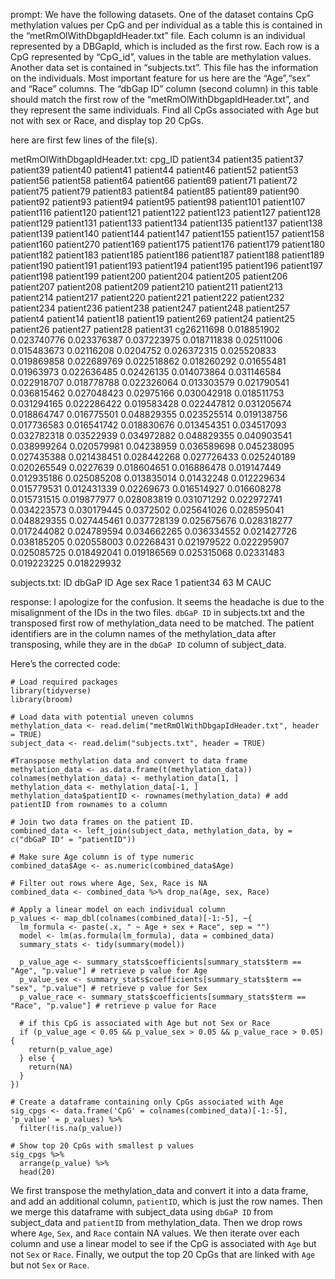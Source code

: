 prompt:
We have the following datasets. One of the dataset contains CpG methylation values per CpG and per individual as a table this is contained in the “metRmOlWithDbgapIdHeader.txt” file. Each column is an individual represented by a DBGapId, which is included as the first row. Each row is a CpG represented by "CpG_id", values in the table are methylation values. Another data set is contained in “subjects.txt”. This file has the information on the individuals. Most important feature for us here are the "Age","sex" and "Race" columns. The "dbGap ID" column (second column) in this table should match the first row of the "metRmOlWithDbgapIdHeader.txt", and they represent the same individuals. Find all CpGs associated with Age but not with sex or Race, and display top 20 CpGs.

here are first few lines of the file(s).

metRmOlWithDbgapIdHeader.txt:
cpg_ID	patient34	patient35	patient37	patient39	patient40	patient41	patient44	patient46	patient52	patient53	patient56	patient58	patient64	patient66	patient69	patient71	patient72	patient75	patient79	patient83	patient84	patient85	patient89	patient90	patient92	patient93	patient94	patient95	patient98	patient101	patient107	patient116	patient120	patient121	patient122	patient123	patient127	patient128	patient129	patient131	patient133	patient134	patient135	patient137	patient138	patient139	patient140	patient144	patient147	patient155	patient157	patient158	patient160	patient270	patient169	patient175	patient176	patient179	patient180	patient182	patient183	patient185	patient186	patient187	patient188	patient189	patient190	patient191	patient193	patient194	patient195	patient196	patient197	patient198	patient199	patient200	patient204	patient205	patient206	patient207	patient208	patient209	patient210	patient211	patient213	patient214	patient217	patient220	patient221	patient222	patient232	patient234	patient236	patient238	patient247	patient248	patient257	patient4	patient14	patient18	patient19	patient269	patient24	patient25	patient26	patient27	patient28	patient31
cg26211698	0.018851902	0.023740776	0.023376387	0.037223975	0.018711838	0.02511006	0.015483673	0.02116208	0.0204752	0.026372315	0.025520833	0.019869858	0.022689769	0.022518862	0.018260292	0.01655481	0.01963973	0.022636485	0.02426135	0.014073864	0.031146584	0.022918707	0.018778788	0.022326064	0.013303579	0.021790541	0.036815462	0.027048423	0.02975166	0.030042918	0.018511753	0.031294165	0.022286422	0.019583428	0.022447812	0.031205674	0.018864747	0.016775501	0.048829355	0.023525514	0.019138756	0.017736583	0.016541742	0.018830676	0.013454351	0.034517093	0.032782318	0.03522939	0.034972882	0.048829355	0.040903541	0.038999264	0.020579981	0.04238959	0.036589698	0.045238095	0.027435388	0.021438451	0.028442268	0.027726433	0.025240189	0.020265549	0.0227639	0.018604651	0.016886478	0.019147449	0.012935186	0.025085208	0.013835014	0.01432248	0.012229634	0.015779531	0.012431339	0.02269673	0.016514927	0.016608278	0.015731515	0.019877977	0.028083819	0.031071292	0.022972741	0.034223573	0.030179445	0.0372502	0.025641026	0.028595041	0.048829355	0.027445461	0.037728139	0.025675676	0.028318277	0.017244082	0.024789594	0.034662265	0.036334552	0.021427726	0.038185205	0.020558003	0.02268431	0.021979522	0.022295907	0.025085725	0.018492041	0.019186569	0.025315068	0.02331483	0.019223225	0.018229932


subjects.txt:
ID	dbGaP ID	Age	sex	Race
1	patient34	63	M	CAUC


response:
I apologize for the confusion. It seems the headache is due to the misalignment of the IDs in the two files. `dbGaP ID` in subjects.txt and the transposed first row of methylation_data need to be matched. The patient identifiers are in the column names of the methylation_data after transposing, while they are in the `dbGaP ID` column of subject_data.

Here's the corrected code:

```
# Load required packages
library(tidyverse)
library(broom)

# Load data with potential uneven columns
methylation_data <- read.delim("metRmOlWithDbgapIdHeader.txt", header = TRUE)
subject_data <- read.delim("subjects.txt", header = TRUE)

#Transpose methylation data and convert to data frame
methylation_data <- as.data.frame(t(methylation_data))
colnames(methylation_data) <- methylation_data[1, ]
methylation_data <- methylation_data[-1, ]
methylation_data$patientID <- rownames(methylation_data) # add patientID from rownames to a column

# Join two data frames on the patient ID.
combined_data <- left_join(subject_data, methylation_data, by = c("dbGaP ID" = "patientID"))

# Make sure Age column is of type numeric
combined_data$Age <- as.numeric(combined_data$Age)

# Filter out rows where Age, Sex, Race is NA
combined_data <- combined_data %>% drop_na(Age, sex, Race)

# Apply a linear model on each individual column
p_values <- map_dbl(colnames(combined_data)[-1:-5], ~{
  lm_formula <- paste(.x, " ~ Age + sex + Race", sep = "")
  model <- lm(as.formula(lm_formula), data = combined_data)
  summary_stats <- tidy(summary(model))
  
  p_value_age <- summary_stats$coefficients[summary_stats$term == "Age", "p.value"] # retrieve p value for Age
  p_value_sex <- summary_stats$coefficients[summary_stats$term == "sex", "p.value"] # retrieve p value for Sex
  p_value_race <- summary_stats$coefficients[summary_stats$term == "Race", "p.value"] # retrieve p value for Race
  
  # if this CpG is associated with Age but not Sex or Race
  if (p_value_age < 0.05 && p_value_sex > 0.05 && p_value_race > 0.05) {
    return(p_value_age)
  } else {
    return(NA)
  }  
})

# Create a dataframe containing only CpGs associated with Age
sig_cpgs <- data.frame('CpG' = colnames(combined_data)[-1:-5], 'p_value' = p_values) %>% 
  filter(!is.na(p_value))

# Show top 20 CpGs with smallest p values
sig_cpgs %>%
  arrange(p_value) %>%
  head(20)
```
We first transpose the methylation_data and convert it into a data frame, and add an additional column, `patientID`, which is just the row names. Then we merge this dataframe with subject_data using `dbGaP ID` from subject_data and `patientID` from methylation_data. Then we drop rows where `Age`, `Sex`, and `Race` contain NA values. We then iterate over each column and use a linear model to see if the CpG is associated with `Age` but not `Sex` or `Race`. Finally, we output the top 20 CpGs that are linked with `Age` but not `Sex` or `Race`.
